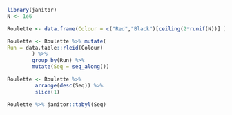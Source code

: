 

```r
library(janitor)
N <- 1e6
```

```r
Roulette <- data.frame(Colour = c("Red","Black")[ceiling(2*runif(N))] )
```

```r
Roulette <- Roulette %>% mutate(
Run = data.table::rleid(Colour)
        ) %>%
        group_by(Run) %>% 
        mutate(Seq = seq_along())
```

```r
Roulette <- Roulette %>% 
         arrange(desc(Seq)) %>% 
         slice(1)

```

```r
Roulette %>% janitor::tabyl(Seq)
```